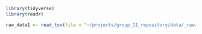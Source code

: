 ```r
library(tidyverse)
library(readr)
```

```r

raw_data1 <- read_tsv(file = "~/projects/group_11_repository/data/_raw/E-MTAB-5577-raw-counts.tsv",show_col_types = FALSE)
```
